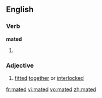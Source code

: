 ==English==

===Verb===
'''mated'''

# {{past of|[[mate]]}}

===Adjective===
{{en-adj|-}}

# [[fitted]] [[together]] or [[interlocked]]

[[fr:mated]]
[[vi:mated]]
[[vo:mated]]
[[zh:mated]]